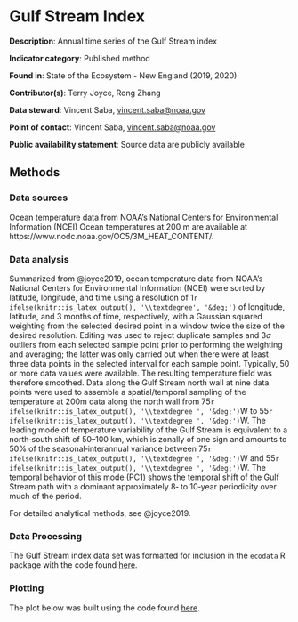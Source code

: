 # Gulf Stream Index

**Description**: Annual time series of the Gulf Stream index

**Indicator category**: Published method

**Found in**: State of the Ecosystem - New England (2019, 2020)

**Contributor(s)**: Terry Joyce, Rong Zhang
  
**Data steward**: Vincent Saba, <vincent.saba@noaa.gov>
  
**Point of contact**: Vincent Saba, <vincent.saba@noaa.gov>
  
**Public availability statement**: Source data are publicly available

## Methods

### Data sources
Ocean temperature data from NOAA's National Centers for Environmental Information (NCEI) Ocean temperatures at 200 m are available at https://www.nodc.noaa.gov/OC5/3M_HEAT_CONTENT/.

### Data analysis
Summarized from @joyce2019, ocean temperature data from NOAA's National Centers for Environmental Information (NCEI) were sorted by latitude, longitude, and time using a resolution of 1`r ifelse(knitr::is_latex_output(), '\\textdegree', '&deg;')` of longitude, latitude, and 3 months of time, respectively, with a Gaussian squared weighting from the selected desired point in a window twice the size of the desired resolution. Editing was used to reject duplicate samples and 3$\sigma$ outliers from each selected sample point prior to performing the weighting and averaging; the latter was only carried out when there were at least three data points in the selected interval for each sample point. Typically, 50 or more data values were available. The resulting temperature field was therefore smoothed. Data along the Gulf Stream north wall at nine data points were used to assemble a spatial/temporal sampling of the temperature at 200m data along the north wall from 75`r ifelse(knitr::is_latex_output(), '\\textdegree ', '&deg;')`W to 55`r ifelse(knitr::is_latex_output(), '\\textdegree ', '&deg;')`W. The leading mode of temperature variability of the Gulf Stream is equivalent to a north‐south shift of 50–100 km, which is zonally of one sign and amounts to 50\% of the seasonal‐interannual variance between 75`r ifelse(knitr::is_latex_output(), '\\textdegree ', '&deg;')`W and 55`r ifelse(knitr::is_latex_output(), '\\textdegree ', '&deg;')`W. The temporal behavior of this mode (PC1) shows the temporal shift of the Gulf Stream path with a dominant approximately 8‐ to 10‐year periodicity over much of the period. 

For detailed analytical methods, see @joyce2019. 

### Data Processing

The Gulf Stream index data set was formatted for inclusion in the `ecodata` R package with the code found [here]("https://github.com/NOAA-EDAB/ecodata/blob/master/data-raw/get_gsi.R").

### Plotting

The plot below was built using the code found
[here](https://github.com/NOAA-EDAB/ecodata/blob/master/chunk-scripts/LTL.Rmd-GSI.R). 

```{r , code = readLines("https://raw.githubusercontent.com/NOAA-EDAB/ecodata/master/chunk-scripts/LTL.Rmd-GSI.R"), eval = T, echo=F, fig.cap="Gulf Stream Index" }

```
